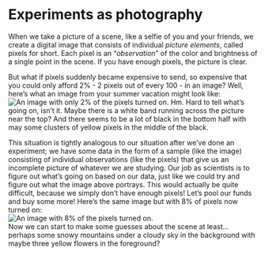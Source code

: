 # Experiments as photography

When we take a picture of a scene, like a selfie of you and your friends, we create a digital image that consists of individual *picture elements*, called pixels for short. Each pixel is an "*observation*" of the color and brightness of a single point in the scene. If you have enough pixels, the picture is clear. \

But what if pixels suddenly became expensive to send, so expensive that you could only afford 2% - 2 pixels out of every 100 - in an image? Well, here's what an image from your summer vacation might look like:
![An image with only 2% of the pixels turned on.](./images/imageSampling/downSampedIms/LizP02.png)
Hm. Hard to tell what's going on, isn't it. Maybe there is a white band running across the picture near the top?  And there seems to be a lot of black in the bottom half with may some clusters of yellow pixels in the middle of the black.  \

This situation is tightly analogous to our situation after we've done an experiment; we have some data in the form of a sample (like the image) consisting of individual observations (like the pixels) that give us an incomplete picture of whatever we are studying. Our job as scientists is to figure out what's going on based on our data, just like we could try and figure out what the image above portrays. This would actually be quite difficult, because we simply don't have enough pixels! Let's pool our funds and buy some more! Here's the same image but with 8% of pixels now turned on:  
![An image with 8% of the pixels turned on.](./images/imageSampling/downSampedIms/LizP08.png)
  \
  Now we can start to make some guesses about the scene at least... perhaps some snowy mountains under a cloudy sky in the background with maybe three yellow flowers in the foreground?  